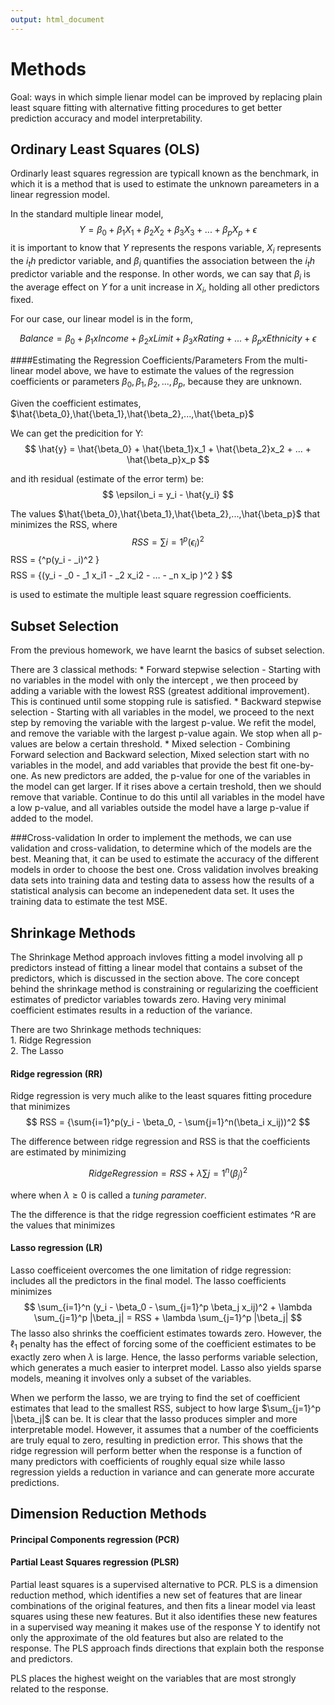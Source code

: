 ```yaml
---
output: html_document
---
```


# Methods  

Goal: ways in which simple lienar model can be improved by replacing plain least square fitting with alternative fitting procedures to get better prediction accuracy and model interpretability.

## Ordinary Least Squares (OLS)
Ordinarly least squares regression are typicall known as the benchmark, in which it is a method that is used to estimate the unknown pareameters in a linear regression model. 

In the standard multiple linear model, $$ Y = \beta_0 + \beta_1X_1 + \beta_2X_2 + \beta_3X_3 + ... + \beta_pX_p + \epsilon $$
it is important to know that $Y$ represents the respons variable, $X_i$ represents the $i_th$ predictor variable, and $\beta_i$ quantifies the association between the $i_th$ predictor variable and the response. In other words, we can say that $\beta_i$ is the average effect on $Y$ for a unit increase in $X_i$, holding all other predictors fixed.  

For our case, our linear model is in the form,

$$ Balance = \beta_0 + \beta_1xIncome + \beta_2xLimit + \beta_3xRating + ... + \beta_pxEthnicity + \epsilon $$

####Estimating the Regression Coefficients/Parameters
From the multi-linear model above, we have to estimate the values of the regression coefficients or parameters $\beta_0,\beta_1,\beta_2,...,\beta_p$, because they are unknown.

Given the coefficient estimates, $\hat{\beta_0},\hat{\beta_1},\hat{\beta_2},...,\hat{\beta_p}$

We can get the predicition for Y:
$$ \hat{y} = \hat{\beta_0} + \hat{\beta_1}x_1 + \hat{\beta_2}x_2 + ... + \hat{\beta_p}x_p $$

and ith residual (estimate of the error term) be:
$$ \epsilon_i = y_i - \hat{y_i} $$  

The values $\hat{\beta_0},\hat{\beta_1},\hat{\beta_2},...,\hat{\beta_p}$ that minimizes the RSS, where
$$ RSS = {\sum{i=1}^p(\epsilon_i)^2}
$$ RSS = {\sum{i=1}^p(y_i - \hat{y}_i)^2 } $$
$$ RSS = {\sum (y_i - \hat{\beta}_0 - \hat{\beta}_1 x_i1 - \hat{\beta}_2 x_i2 - ... - \hat{\beta}_n x_ip )^2 } $$

is used to estimate the multiple least square regression coefficients.


## Subset Selection
From the previous homework, we have learnt the basics of subset selection.  

There are 3 classical methods:
* Forward stepwise selection - Starting with no variables in the model with only the intercept , we then proceed by adding a variable with the lowest RSS (greatest additional improvement). This is continued until some stopping rule is satisfied.
* Backward stepwise selection - Starting with all variables in the model, we proceed to the next step by removing the variable with the largest p-value. We refit the model, and remove the variable with the largest p-value again. We stop when all p-values are below a certain threshold.
* Mixed selection - Combining Forward selection and Backward selection, Mixed selection start with no variables in the model, and add variables that provide the best fit one-by-one. As new predictors are added, the p-value for one of the variables in the model can get larger. If it rises above a certain treshold, then we should remove that variable. Continue to do this until all variables in the model have a low p-value, and all variables outside the model have a large p-value if added to the model.

###Cross-validation
In order to implement the methods, we can use validation and cross-validation, to determine which of the models are the best. Meaning that, it can be used to estimate the accuracy of the different models in order to choose the best one. Cross validation involves breaking data sets into training data and testing data to assess how the results of a statistical analysis can become an indepenedent data set. It uses the training data to estimate the test MSE.

## Shrinkage Methods 
The Shrinkage Method approach invloves fitting a model involving all p predictors instead of fitting a linear model that contains a subset of the predictors, which is discussed in the section above. The core concept behind the shrinkage method is constraining or regularizing the coefficient estimates of predictor variables towards zero. Having very minimal coefficient estimates results in a reduction of the variance. 

There are two Shrinkage methods techniques:  
1. Ridge Regression  
2. The Lasso

#### Ridge regression (RR)
Ridge regression is very much alike to the least squares fitting procedure that minimizes
$$ RSS = {\sum{i=1}^p(y_i - \beta_0, - \sum{j=1}^n(\beta_i x_ij))^2 $$

The difference between ridge regression and RSS is that the coefficients are estimated by minimizing

$$ RidgeRegression = RSS + \lambda {\sum{j=1}^n(\beta_j)^2} $$

where when $\lambda \geq 0$ is called a *tuning parameter*.

The the difference is that the ridge regression coefficient estimates \hat{\beta}^R are the values that minimizes

#### Lasso regression (LR)
Lasso coefficeient overcomes the one limitation of ridge regression: includes all the predictors in the final model. The lasso coefficients minimizes
$$ \sum_{i=1}^n (y_i - \beta_0 - \sum_{j=1}^p \beta_j x_ij)^2 + \lambda \sum_{j=1}^p |\beta_j| = RSS + \lambda \sum_{j=1}^p |\beta_j| $$
The lasso also shrinks the coefficient estimates towards zero. However, the $\ell_1$ penalty has the effect of forcing some of the coefficient estimates to be exactly zero when $\lambda$ is large. Hence, the lasso performs variable selection, which generates a much easier to interpret model. Lasso also yields sparse models, meaning it involves only a subset of the variables.

When we perform the lasso, we are trying to find the set of coefficient estimates that lead to the smallest RSS, subject to how large $\sum_{j=1}^p |\beta_j|$ can be. It is clear that the lasso produces simpler and more interpretable model. However, it assumes that a number of the coefficients are truly equal to zero, resulting in prediction error. This shows that the ridge regression will perform better when the response is a function of many predictors with coefficients of roughly equal size while lasso regression yields a reduction in variance and can generate more accurate predictions.

## Dimension Reduction Methods  

#### Principal Components regression (PCR)

#### Partial Least Squares regression (PLSR)
Partial least squares is a supervised alternative to PCR. PLS is a dimension reduction method, which identifies a new set of features that are linear combinations of the original features, and then fits a linear model via least squares using these new features. But it also identifies these new features in a supervised way meaning it makes use of the response Y to identify not only the approximate of the old features but also are related to the response. The PLS approach finds directions that explain both the response and predictors.

PLS places the highest weight on the variables that are most strongly related to the response.

